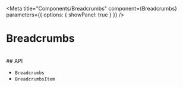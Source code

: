 


<Meta
  title="Components/Breadcrumbs"
  component={Breadcrumbs}
  parameters={{
    options: { showPanel: true }
  }}
/>

# Breadcrumbs

<Canvas>
  <Story story={stories.Demo} name="Demo"></Story>
</Canvas>

<br />
## API

<ul>
  <li>
    <LinkTo kind="components-api-breadcrumbs" story="page">
      <code>Breadcrumbs</code>
    </LinkTo>
  </li>
  <li>
    <LinkTo kind="components-api-breadcrumbsItem" story="page">
      <code>BreadcrumbsItem</code>
    </LinkTo>
  </li>
</ul>
